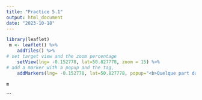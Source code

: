 ```yaml
---
title: "Practice 5.1"
output: html_document
date: "2023-10-18"
---
```


```r
library(leaflet)
 m <- leaflet() %>%
    addTiles() %>%  
# set target view and the zoom percentage
    setView(lng= -0.152778, lat=50.827778, zoom = 15) %>%
# add a marker with a popup and the tag, 
    addMarkers(lng= -0.152778, lat=50.827778, popup="<b>Quelque part dans le temps</b>")

m 
```
```


